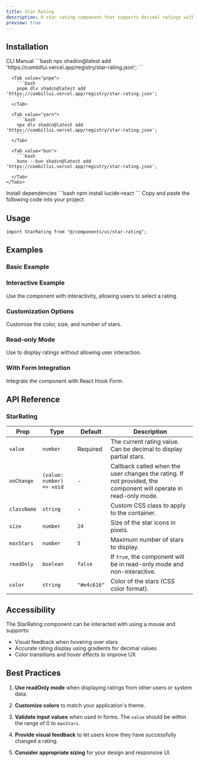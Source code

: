 ```yaml
---
title: Star Rating
description: A star rating component that supports decimal ratings with partial stars.
preview: true
---
```


<ComponentTabs name='star-rating-default' />

## Installation

<ShadcnTabs defaultValue='cli'>
  <TabsList>
    <TabsTrigger value='cli'>
      CLI
    </TabsTrigger>
    <TabsTrigger value='manual'>
      Manual
    </TabsTrigger>
  </TabsList>

  <TabsContent value='cli'>
    <Tabs items={["npm", "pnpm", "yarn", "bun"]}>
      <Tab value="npm">
        ```bash
        npx shadcn@latest add 'https://combillui.vercel.app/registry/star-rating.json';
        ```
      </Tab>
      
      <Tab value="pnpm">
        ```bash 
        pnpm dlx shadcn@latest add 'https://combillui.vercel.app/registry/star-rating.json';
        ```
      </Tab>

      <Tab value="yarn">
        ```bash
        npx dlx shadcn@latest add 'https://combillui.vercel.app/registry/star-rating.json';
        ```
      </Tab>

      <Tab value="bun">
        ```bash
        bunx --bun shadcn@latest add 'https://combillui.vercel.app/registry/star-rating.json';
        ```
      </Tab>
    </Tabs>

  </TabsContent>

  <TabsContent value='manual'>
    <Steps>
      <Step>
        Install dependencies
        ```bash
        npm install lucide-react
        ```
      </Step>
      <Step>
        Copy and paste the following code into your project.
        <ComponentSource name="star-rating" />
      </Step>
    </Steps>
  </TabsContent>
</ShadcnTabs>

## Usage

```tsx
import StarRating from "@/components/ui/star-rating";
```

## Examples

### Basic Example

<ComponentTabs name='star-rating-default' />

### Interactive Example

Use the component with interactivity, allowing users to select a rating.

<ComponentTabs name='star-rating-interactive' />

### Customization Options

Customize the color, size, and number of stars.

<ComponentTabs name='star-rating-customized' />

### Read-only Mode

Use to display ratings without allowing user interaction.

<ComponentTabs name='star-rating-readonly' />

### With Form Integration

Integrate the component with React Hook Form.

<ComponentTabs name='star-rating-with-form' />

## API Reference

### StarRating

| Prop        | Type                      | Default     | Description                                                                                                      |
| ----------- | ------------------------- | ----------- | ---------------------------------------------------------------------------------------------------------------- |
| `value`     | `number`                  | Required    | The current rating value. Can be decimal to display partial stars.                                               |
| `onChange`  | `(value: number) => void` | -           | Callback called when the user changes the rating. If not provided, the component will operate in read-only mode. |
| `className` | `string`                  | -           | Custom CSS class to apply to the container.                                                                      |
| `size`      | `number`                  | `24`        | Size of the star icons in pixels.                                                                                |
| `maxStars`  | `number`                  | `5`         | Maximum number of stars to display.                                                                              |
| `readOnly`  | `boolean`                 | `false`     | If `true`, the component will be in read-only mode and non-interactive.                                          |
| `color`     | `string`                  | `"#e4c616"` | Color of the stars (CSS color format).                                                                           |

## Accessibility

The StarRating component can be interacted with using a mouse and supports:

- Visual feedback when hovering over stars
- Accurate rating display using gradients for decimal values
- Color transitions and hover effects to improve UX

## Best Practices

1. **Use readOnly mode** when displaying ratings from other users or system data.

2. **Customize colors** to match your application's theme.

3. **Validate input values** when used in forms. The `value` should be within the range of 0 to `maxStars`.

4. **Provide visual feedback** to let users know they have successfully changed a rating.

5. **Consider appropriate sizing** for your design and responsive UI.
